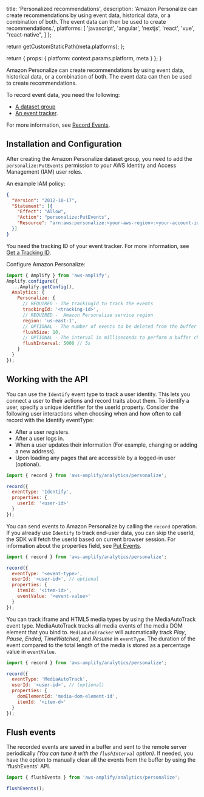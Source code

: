 
  title: 'Personalized recommendations',
  description: 'Amazon Personalize can create recommendations by using event data, historical data, or a combination of both. The event data can then be used to create recommendations.',
  platforms: [
    'javascript',
    'angular',
    'nextjs',
    'react',
    'vue',
    "react-native",
  ]
};

  return getCustomStaticPath(meta.platforms);
};

  return {
    props: {
      platform: context.params.platform,
      meta
    }
  };
}

Amazon Personalize can create recommendations by using event data, historical data, or a combination of both. The event data can then be used to create recommendations.

To record event data, you need the following:

* [A dataset group](https://docs.aws.amazon.com/personalize/latest/dg/data-prep-ds-group.html)
* [An event tracker](https://docs.aws.amazon.com/personalize/latest/dg/event-get-tracker.html).

For more information, see [Record Events](https://docs.aws.amazon.com/personalize/latest/dg/recording-events.html).

## Installation and Configuration

After creating the Amazon Personalize dataset group, you need to add the `personalize:PutEvents` permission to your AWS Identity and Access Management (IAM) user roles.

An example IAM policy:
```json
{
  "Version": "2012-10-17",
  "Statement": [{
    "Effect": "Allow",
    "Action": "personalize:PutEvents",
    "Resource": "arn:aws:personalize:<your-aws-region>:<your-account-id>:event-tracker/<your-resource-name>"
  }]
}
```

You need the tracking ID of your event tracker. For more information, see [Get a Tracking ID](https://docs.aws.amazon.com/personalize/latest/dg/action-interaction-tracker-id.html).

Configure Amazon Personalize:

```javascript title="src/index.js"
import { Amplify } from 'aws-amplify';
Amplify.configure({
  ...Amplify.getConfig(),
  Analytics: {
    Personalize: {
      // REQUIRED - The trackingId to track the events
      trackingId: '<tracking-id>',
      // REQUIRED -  Amazon Personalize service region
      region: 'us-east-1',
      // OPTIONAL - The number of events to be deleted from the buffer when flushed.
      flushSize: 10,
      // OPTIONAL - The interval in milliseconds to perform a buffer check and flush if necessary.
      flushInterval: 5000 // 5s
    }
  }
});
```
## Working with the API

You can use the `Identify` event type to track a user identity. This lets you connect a user to their actions and record traits about them. To identify a user, specify a unique identifier for the userId property.
 Consider the following user interactions when choosing when and how often to call record with the Identify eventType:

* After a user registers.
* After a user logs in.
* When a user updates their information (For example, changing or adding a new address).
* Upon loading any pages that are accessible by a logged-in user (optional).

```javascript
import { record } from 'aws-amplify/analytics/personalize';

record({
  eventType: 'Identify',
  properties: {
    userId: '<user-id>'
  }
});
```
You can send events to Amazon Personalize by calling the `record` operation. If you already use `Identify` to track end-user data, you can skip the userId, the SDK will fetch the userId based on current browser session.
For information about the properties field, see [Put Events](https://docs.aws.amazon.com/personalize/latest/dg/API_UBS_PutEvents.html).

```javascript
import { record } from 'aws-amplify/analytics/personalize';

record({
  eventType: '<event-type>',
  userId: '<user-id>', // optional
  properties: {
    itemId: '<item-id>',
    eventValue: '<event-value>'
  }
});
```
You can track iframe and HTML5 media types by using the MediaAutoTrack event type. MediaAutoTrack tracks all media events of the media DOM element that you bind to. `MediaAutoTracker` will automatically track *Play*, *Pause*, *Ended*, *TimeWatched*, and *Resume* in `eventType`. The duration of the event compared to the total length of the media is stored as a percentage value in `eventValue`.

```javascript
import { record } from 'aws-amplify/analytics/personalize';

record({
  eventType: 'MediaAutoTrack',
  userId: '<user-id>', // (optional)
  properties: {
    domElementId: 'media-dom-element-id',
    itemId: '<item-d>'
  }
});
```

## Flush events
The recorded events are saved in a buffer and sent to the remote server periodically *(You can tune it with the `flushInterval` option)*. If needed, you have the option to manually clear all the events from the buffer by using the 'flushEvents' API.

```javascript
import { flushEvents } from 'aws-amplify/analytics/personalize';

flushEvents();
```
